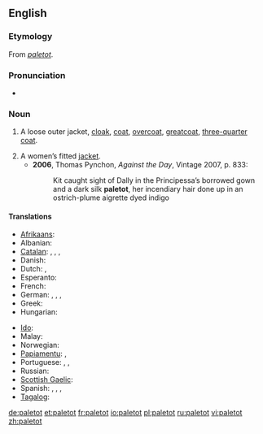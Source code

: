 ==English==

===Etymology===
From {{etyl|fr}} ''[[#French|paletot]]''.

===Pronunciation===
* {{IPA|/ˈpælɪtəʊ/}}

===Noun===
{{en-noun}}

# {{historical}} A loose outer jacket, [[cloak]], [[coat]], [[overcoat]], [[greatcoat]], [[three-quarter coat]].
# A women’s fitted [[jacket]].
#* '''2006''', Thomas Pynchon, ''Against the Day'', Vintage 2007, p. 833:
#*: Kit caught sight of Dally in the Principessa’s borrowed gown and a dark silk '''paletot''', her incendiary hair done up in an ostrich-plume aigrette dyed indigo

====Translations====
{{trans-top|A loose outer jacket, overcoat}}
* [[Afrikaans]]: {{t-|af|jas|xs=Afrikaans}}
* Albanian: {{t|sq|pallto|xs=Albanian}}
* [[Catalan]]: {{t|ca|abric|m}}, {{t|ca|gavany|m}}, {{t|ca|paltó|m}}, {{t|ca|sobretot|m}}
* Danish: {{t|da|frakke}}
* Dutch: {{t+|nl|jas|m}}, {{t|nl|overjas|m}}
* Esperanto: {{t-|eo|palto|xs=Esperanto}}
* French: {{t+|fr|paletot}}
* German: {{t+|de|Mantel|m}}, {{t-|de|Paletot|m}}, {{t-|de|Überrock|m}}, {{t-|de|Überzieher|m}}
* Greek: {{t+|el|σακάκι|n|sc=Grek}}
* Hungarian: {{t+|hu|kabát}}
{{trans-mid}}
* [[Ido]]: {{t|io|paltoto|xs=Ido}}
* Malay: {{t-|ms|jas|xs=Malay}}
* Norwegian: {{t|no|frakk}}
* [[Papiamentu]]: {{tø|pap|bachi|xs=Papiamentu}}, {{tø|pap|yas|xs=Papiamentu}}
* Portuguese: {{t|pt|casacão|m}}, {{t+|pt|paletó|m}}, {{t+|pt|sobretudo|m}}
* Russian: {{t+|ru|пальто|n|tr=pal’tó|sc=Cyrl}}
* [[Scottish Gaelic]]: {{t-|gd|còta|xs=Scottish Gaelic}}
* Spanish: {{t+|es|gabán|m}}, {{t+|es|paletó|m}}, {{t+|es|sobretodo|m}}, {{t+|es|abrigo|m}}
* [[Tagalog]]: {{t-|tl|amerikána|xs=Tagalog}}
{{trans-bottom}}

[[de:paletot]]
[[et:paletot]]
[[fr:paletot]]
[[io:paletot]]
[[pl:paletot]]
[[ru:paletot]]
[[vi:paletot]]
[[zh:paletot]]